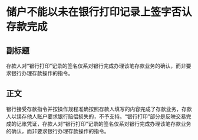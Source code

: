 # 储户不能以未在银行打印记录上签字否认存款完成
## 副标题
存款人对“银行打印”记录的签名仅系对银行完成办理该笔存款业务的确认，而非要求银行办理存款操作的指令。
## 正文
银行接受存款指令并按操作规程准确按照存款人填写的内容完成了存款业务，存款人以误存他人账户要求银行赔偿损失的，不予支持。“银行打印”部分是反映交易完成的记账凭证，存款人对“银行打印”记录的签名仅系对银行完成办理该笔存款业务的确认，而非要求银行办理存款操作的指令。